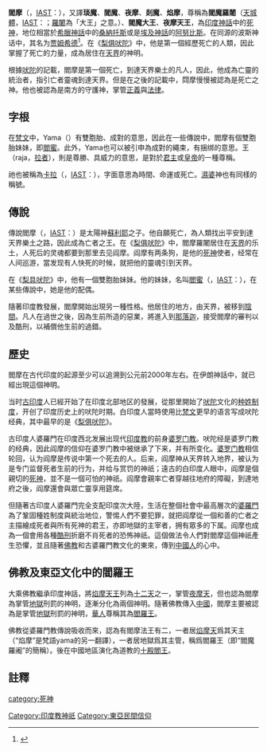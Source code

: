 {{Infobox deity|type=Hindu|father=[[蘇利耶|蘇利耶]]|equivalent1=[[焰摩天|焰摩天]]|caption=骑着水牛的阎摩|script=यम|script_name=Devanagri|children=Sunita、阎摩鸠摩罗、 [[堅戰|堅戰]] <ref>{{Cite book|isbn=8184820054|title=Tales of Yudhishthira|date=April 1971|publisher=Amar Chitra Katha Private limited}}</ref>|consort=煙旗|siblings=[[閻蜜|閻蜜]]、[[双马童|双马童]]、[[摩奴|虛拉達提婆‧摩奴]]<br />[[梨槃多|梨槃多]]、[[沙尼_(土星)|沙尼]]、[[塔帕蒂|塔帕蒂]]|mother=娑朗由|other_names=[[法王|法王]]、閻摩王、[[卡拉_(梵文)|卡拉]]|image=Yama deva.JPG|mount=[[水牛|水牛]]|weapon=Danda剑、套索、棒杵|mantra={{IAST|Om Surya puthraya Vidhmahe MahaKalaya Dheemahi Thanno Yama Prachodayath}}<ref>{{cite web
|url=http://www.hindupedia.com/en/G%C4%81yatri_Mantras_of_Several_Gods
|title=Gāyatri Mantras of Several Gods
|website=Hindupedia
|access-date=2021-11-17
|archive-date=2021-10-08
|archive-url=https://web.archive.org/web/20211008140622/http://www.hindupedia.com/en/G%C4%81yatri_Mantras_of_Several_Gods
|dead-url=no
}}</ref>|planet=[[冥王星|冥王星]]<ref name="nineplan">{{cite web
| title = Planetary Linguistics
| url = http://seds.lpl.arizona.edu/nineplanets/nineplanets/days.html
| access-date = June 12, 2007
| archive-url = https://web.archive.org/web/20071217070734/http://seds.lpl.arizona.edu/nineplanets/nineplanets/days.html
| archive-date = December 17, 2007
| url-status=dead
}}</ref>|abode=[[那落迦|那落迦]]|god_of=死亡与正义之神<ref>{{Cite book|url=https://books.google.com/books?id=VJlaAAAAcAAJ&q=yama+god+of+justice&pg=RA2-PA228|title=Cyclopaedia of India and of Eastern and Southern Asia, Commercial, Industrial and Scientific: Products of the Mineral, Vegetable and Animal Kingdoms, Useful Arts and Manufactures. Ed. by Edward Balfour|date=1873|publisher=[Dr.:] Scottish and Adelphi Press|language=en|access-date=2021-11-17|archive-date=2021-10-14|archive-url=https://web.archive.org/web/20211014170535/https://books.google.com/books?id=VJlaAAAAcAAJ&q=yama+god+of+justice&pg=RA2-PA228|dead-url=no}}</ref>|affiliation=[[護世者|護世者]], [[提婆_(印度神話)|提婆]], {{le|伽那|Gana}}|name=閻摩|equivalent1_type=佛教|equivalent2=[[閻羅王|閻羅王]]|equivalent2_type=东亚}}'''閻摩'''（{{lang-sa|यम}}，[[IAST|IAST]]：{{IAST|Yama}}），又譯'''琰魔'''、'''閻魔'''、'''夜摩'''、'''剡魔'''、'''焰摩'''，尊稱為'''閻魔羅闍'''（[[天城體|天城體]]{{lang-sa|यमराज}}，[[IAST|IAST]]：{{IAST|Yamaraja}}；[[羅闍|羅闍]]為「大王」之意。）、'''閻魔大王'''、'''夜摩天王'''，為[[印度神話|印度神話]]中的[[死神|死神]]，地位相當於[[希臘神話|希臘神話]]中的[[桑納托斯|桑納托斯]]或是[[埃及神話|埃及神話]]的[[阿努比斯|阿努比斯]]。在同源的波斯神话中，其名为[[贾姆希德|贾姆希德]]<ref name="波斯帝国史">{{Cite book |title=波斯帝国史 |author=阿卜杜·侯赛因·扎林库伯 |publisher=复旦大学出版社 |year=2011年}}</ref>。在《[[梨俱吠陀|梨俱吠陀]]》中，他是第一個經歷死亡的人類，因此掌握了死亡的力量，成為居住在[[天界|天界]]的神明。

根據[[吠陀|吠陀]]的記載，閻摩是第一個死亡，到達天界樂土的凡人，因此，他成為亡靈的統治者，指引亡者靈魂到達天界。但是在之後的記載中，閰摩慢慢被認為是死亡之神。他也被認為是南方的守護神，掌管[[正義|正義]]與[[法_(印度哲學)|法律]]。

==字根==
在[[梵文|梵文]]中，Yama（{{lang-sa|यम}}）有雙胞胎、成對的意思，因此在一些傳說中，閻摩有個雙胞胎妹妹，即[[閻蜜|閻蜜]]。此外，Yama也可以被引申為成對的繩束，有捆绑的意思。王（raja，[[拉者|拉者]]），則是尊勝、具威力的意思，是對於[[君主|君主]]或[[皇帝|皇帝]]的一種尊稱。

祂也被稱為[[卡拉_(梵文)|卡拉]]（{{lang-sa|काल}}，[[IAST|IAST]]：{{IAST|Kālá}}），字面意思為時間、命運或死亡。[[濕婆|濕婆]]神也有同樣的稱號。

==傳說==
傳說閻摩（{{lang-sa|यम}}，[[IAST|IAST]]：{{IAST|Yama}}）是太陽神[[蘇利耶|蘇利耶]]之子。他自願死亡，為人類找出平安到達天界樂土之路，因此成為亡者之王。在《[[梨俱吠陀|梨俱吠陀]]》中，閻摩羅闍居住在[[天界|天界]]的乐土，人死后的灵魂都要到那里去见阎摩。阎摩有两条狗，是他的[[死神|死神]]使者，经常在人间巡游，當发现有人快死的时候，就把他的靈魂引到天界。

在《[[梨具吠陀|梨具吠陀]]》中，他有一個雙胞胎妹妹。他的妹妹，名叫[[閻蜜|閻蜜]]（{{lang-sa|यमी}}，[[IAST|IAST]]：{{IAST|Yami}}），在某些傳說中，她是他的配偶。

隨著印度教發展，閻摩開始出現另一種性格。他居住的地方，由天界，被移到[[陰間|陰間]]。凡人在過世之後，因為生前所造的惡業，將進入到[[那落迦|那落迦]]，接受閻摩的審判以及酷刑，以補償他生前的過錯。

==歷史==
閻摩在古代印度的起源至少可以追溯到公元前2000年左右。在伊朗神話中，就已經出現這個神明。

当时[[古印度|古印度]]人已經开始了在印度北部地区的發展，從那里開始了[[吠陀|吠陀]]文化的[[种姓制度|种姓制度]]，开创了印度历史上的吠陀时期。白印度人當時使用比[[梵文|梵文]]更早的语言写成吠陀经典，其中最早的是《[[梨俱吠陀|梨俱吠陀]]》。

古印度人婆羅門在印度西北发展出现代[[印度教|印度教]]的前身[[婆罗门教|婆罗门教]]。吠陀经是婆罗门教的经典，因此阎摩的信仰在婆罗门教中被继承了下来，并有所变化。[[婆罗门教|婆罗门教]]相信轮回，认为阎摩是传说中第一个死去的人。后来，阎摩神从天界转入地界，被认为是专门监督死者生前的行为，并给与赏罚的神祇；遠古的白印度人眼中，阎摩是個親切的[[死神|死神]]，並不是一個可怕的神祇。阎摩會親率亡者穿越往地府的障礙，到達地府之後，阎摩還會與眾亡靈享用筵席。

但隨著古印度人婆羅門完全支配印度次大陸，生活在整個社會中最高層次的[[婆羅門|婆羅門]]為了鞏固種姓制度與統治地位，警惕人們不要犯罪，就把阎摩從一個和善的亡者之主描繪成死者與所有死神的君王，亦即地獄的主宰者，拥有眾多的下属。阎摩也成為一個會用各種[[酷刑|酷刑]]折磨不肖死者的恐怖神祇。這個做法令人們對閻摩這個神祇產生恐懼，並且隨著[[佛教|佛教]]和古婆羅門教文化的東來，傳到[[中國人|中國人]]的心中。

==佛教及東亞文化中的閻羅王==
{{commonscat|Yama}}
{{main|閻羅王}}
大乘佛教繼承印度神話，將[[焰摩天|焰摩天王]]列為[[十二天|十二天]]之一，掌管[[夜摩天|夜摩天]]，但也認為閻摩為掌管[[地獄_(佛教)|地獄]]刑罰的神明，逐漸分化為兩個神明。隨著佛教傳入[[中國|中國]]，閻摩主要被認為是掌管[[地獄_(佛教)|地獄]]刑罰的神明，[[華人|華人]]尊稱其為[[閻羅王|閻羅王]]。

佛教從婆羅門教傳說吸收而來，認為有閻摩法王有二，一者居[[焰摩天|焰摩天]]爲其天主（“焰摩”是梵語yama的另一翻譯），一者居地獄爲其主管，稱爲閻羅王（即“閻魔羅阇”的簡稱）。後在中國地區演化為道教的[[十殿閻王|十殿閻王]]。

==註釋==
{{reflist}}

{{印度神話}}
{{Authority control}}
{{DEFAULTSORT:Yama}}
[[Category:印度教神祇|Category:印度教神祇]]
[[Category:東亞民間信仰|Category:東亞民間信仰]]
[[category:死神|category:死神]]